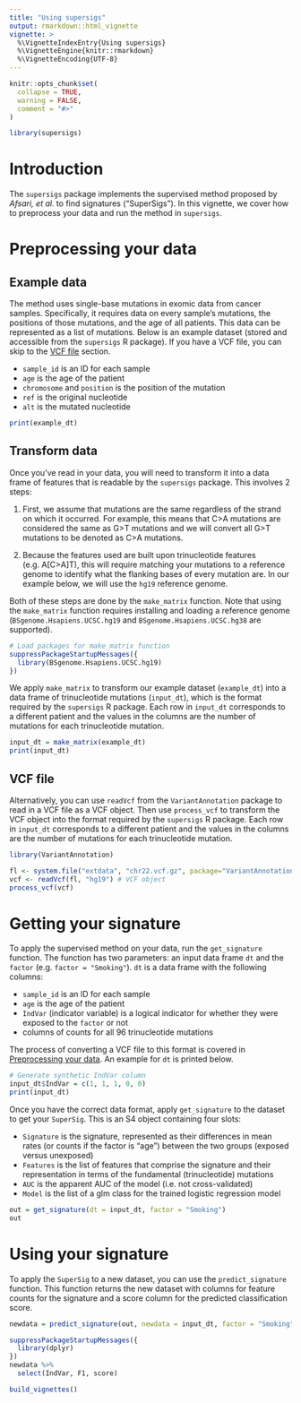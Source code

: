 ```yaml
---
title: "Using supersigs"
output: rmarkdown::html_vignette
vignette: >
  %\VignetteIndexEntry{Using supersigs}
  %\VignetteEngine{knitr::rmarkdown}
  %\VignetteEncoding{UTF-8}
---
```


```r
knitr::opts_chunk$set(
  collapse = TRUE,
  warning = FALSE,
  comment = "#>"
)
```

```r
library(supersigs)
```

# Introduction

The `supersigs` package implements the supervised method proposed by *Afsari, et al.* to find signatures ("SuperSigs"). In this vignette, we cover how to preprocess your data and run the method in `supersigs`.

# Preprocessing your data

## Example data

The method uses single-base mutations in exomic data from cancer samples. Specifically, it requires data on every sample's mutations, the positions of those mutations, and the age of all patients. This data can be represented as a list of mutations. Below is an example dataset (stored and accessible from the `supersigs` R package). If you have a VCF file, you can skip to the [VCF file] section.

* `sample_id` is an ID for each sample
* `age` is the age of the patient
* `chromosome` and `position` is the position of the mutation
* `ref` is the original nucleotide
* `alt` is the mutated nucleotide 

```r
print(example_dt)
```

## Transform data

Once you've read in your data, you will need to transform it into a data frame of features that is readable by the `supersigs` package. This involves 2 steps:

1. First, we assume that mutations are the same regardless of the strand on which it occurred. For example, this means that C>A mutations are considered the same as G>T mutations and we will convert all G>T mutations to be denoted as C>A mutations.

2. Because the features used are built upon trinucleotide features (e.g. A[C>A]T), this will require matching your mutations to a reference genome to identify what the flanking bases of every mutation are. In our example below, we will use the `hg19` reference genome.

Both of these steps are done by the `make_matrix` function. Note that using the `make_matrix` function requires installing and loading a reference genome (`BSgenome.Hsapiens.UCSC.hg19` and `BSgenome.Hsapiens.UCSC.hg38` are supported).

```r
# Load packages for make_matrix function
suppressPackageStartupMessages({
  library(BSgenome.Hsapiens.UCSC.hg19)
})
```

We apply `make_matrix` to transform our example dataset (`example_dt`) into a data frame of trinucleotide mutations (`input_dt`), which is the format required by the `supersigs` R package. Each row in `input_dt` corresponds to a different patient and the values in the columns are the number of mutations for each trinucleotide mutation.

```r
input_dt = make_matrix(example_dt)
print(input_dt)
```

## VCF file

Alternatively, you can use `readVcf` from the `VariantAnnotation` package to read in a VCF file as a VCF object. Then use `process_vcf` to transform the VCF object into the format required by the `supersigs` R package. Each row in `input_dt` corresponds to a different patient and the values in the columns are the number of mutations for each trinucleotide mutation.

```r
library(VariantAnnotation)

fl <- system.file("extdata", "chr22.vcf.gz", package="VariantAnnotation")
vcf <- readVcf(fl, "hg19") # VCF object
process_vcf(vcf)
```


# Getting your signature

To apply the supervised method on your data, run the `get_signature` function. The function has two parameters: an input data frame `dt` and the `factor` (e.g. `factor = "Smoking"`). `dt` is a data frame with the following columns:

* `sample_id` is an ID for each sample
* `age` is the age of the patient
* `IndVar` (indicator variable) is a logical indicator for whether they were exposed to the `factor` or not
* columns of counts for all 96 trinucleotide mutations

The process of converting a VCF file to this format is covered in [Preprocessing your data]. An example for `dt` is printed below.

```r
# Generate synthetic IndVar column
input_dt$IndVar = c(1, 1, 1, 0, 0)
print(input_dt)
```

Once you have the correct data format, apply `get_signature` to the dataset to get your `SuperSig`. This is an S4 object containing four slots:

* `Signature` is the signature, represented as their differences in mean rates (or counts if the factor is "age") between the two groups (exposed versus unexposed)
* `Features` is the list of features that comprise the signature and their representation in terms of the fundamental (trinucleotide) mutations
* `AUC` is the apparent AUC of the model (i.e. not cross-validated)
* `Model` is the list of a glm class for the trained logistic regression model

```r
out = get_signature(dt = input_dt, factor = "Smoking")
out
```

# Using your signature

To apply the `SuperSig` to a new dataset, you can use the `predict_signature` function. This function returns the new dataset with columns for feature counts for the signature and a score column for the predicted classification score.

```r
newdata = predict_signature(out, newdata = input_dt, factor = "Smoking")

suppressPackageStartupMessages({
  library(dplyr)
})
newdata %>%
  select(IndVar, F1, score)
```

```r
build_vignettes()
```

